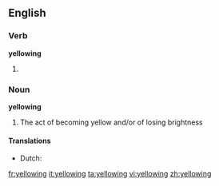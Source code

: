 ==English==

===Verb===
'''yellowing'''

# {{present participle of|yellow}}

===Noun===
'''yellowing'''
# The act of becoming yellow and/or of losing brightness

====Translations====
* Dutch: {{t-|nl|vergeling|f}}

[[fr:yellowing]]
[[it:yellowing]]
[[ta:yellowing]]
[[vi:yellowing]]
[[zh:yellowing]]